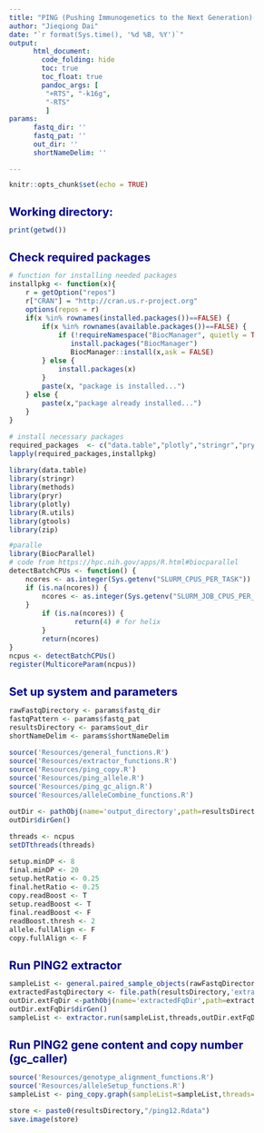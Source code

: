 ```yaml
---
title: "PING (Pushing Immunogenetics to the Next Generation)- Run PING2 extractor and  gc caller"
author: "Jieqiong Dai"
date: "`r format(Sys.time(), '%d %B, %Y')`"
output:
      html_document:
        code_folding: hide
        toc: true
        toc_float: true
        pandoc_args: [
         "+RTS", "-k16g",
         "-RTS"
         ]   
params:
      fastq_dir: ''
      fastq_pat: ''
      out_dir: ''
      shortNameDelim: ''

---
```


<style type="text/css">

body{ /* Normal  */
      font-size: 12px;
  }
td {  /* Table  */
  font-size: 12px;
}
h1.title {
  font-size: 38px;
  color: DarkRed;
}
h1 { /* Header 1 */
  font-size: 20px;
  color: DarkBlue;
}
h2 { /* Header 2 */
  font-size: 18px;
  color: DarkBlue;
}
h3 { /* Header 3 */
  font-size: 16px;
  color: DarkBlue;
}
code.r{ /* Code block */
    font-size: 12px;
}
pre { /* Code block - determines code spacing between lines */
    font-size: 14px;
}
</style>


```r
knitr::opts_chunk$set(echo = TRUE)
```
# Working directory:
```r
print(getwd())
```
# Check required packages
```r
# function for installing needed packages
installpkg <- function(x){
    r = getOption("repos")
    r["CRAN"] = "http://cran.us.r-project.org"
    options(repos = r)
    if(x %in% rownames(installed.packages())==FALSE) {
        if(x %in% rownames(available.packages())==FALSE) {
            if (!requireNamespace("BiocManager", quietly = TRUE))
               install.packages("BiocManager")
               BiocManager::install(x,ask = FALSE)
        } else {
            install.packages(x)
        }
        paste(x, "package is installed...")
    } else {
        paste(x,"package already installed...")
    }
}

# install necessary packages
required_packages  <- c("data.table","plotly","stringr","pryr","gtools","R.utils","rmarkdown","methods","zip","BiocParallel")
lapply(required_packages,installpkg)

library(data.table)
library(stringr)
library(methods)
library(pryr)
library(plotly)
library(R.utils)
library(gtools)
library(zip)
```
```r
#paralle
library(BiocParallel)
# code from https://hpc.nih.gov/apps/R.html#biocparallel
detectBatchCPUs <- function() {
    ncores <- as.integer(Sys.getenv("SLURM_CPUS_PER_TASK"))
    if (is.na(ncores)) {
        ncores <- as.integer(Sys.getenv("SLURM_JOB_CPUS_PER_NODE"))
    }
        if (is.na(ncores)) {
                return(4) # for helix
        }
        return(ncores)
}
ncpus <- detectBatchCPUs()
register(MulticoreParam(ncpus))
```
# Set up system and parameters
```r
rawFastqDirectory <- params$fastq_dir
fastqPattern <- params$fastq_pat
resultsDirectory <- params$out_dir
shortNameDelim <- params$shortNameDelim

source('Resources/general_functions.R')
source('Resources/extractor_functions.R') 
source('Resources/ping_copy.R') 
source('Resources/ping_allele.R') 
source('Resources/ping_gc_align.R') 
source('Resources/alleleCombine_functions.R') 

outDir <- pathObj(name='output_directory',path=resultsDirectory)
outDir$dirGen()

threads <- ncpus
setDTthreads(threads)

setup.minDP <- 8
final.minDP <- 20
setup.hetRatio <- 0.25
final.hetRatio <- 0.25
copy.readBoost <- T
setup.readBoost <- T
final.readBoost <- F
readBoost.thresh <- 2
allele.fullAlign <- F
copy.fullAlign <- F
```

# Run PING2 extractor
```r
sampleList <- general.paired_sample_objects(rawFastqDirectory, fastqPattern, outDir$path, shortNameDelim)
extractedFastqDirectory <- file.path(resultsDirectory,'extractedFastq') 
outDir.extFqDir <-pathObj(name='extractedFqDir',path=extractedFastqDirectory)
outDir.extFqDir$dirGen()
sampleList <- extractor.run(sampleList,threads,outDir.extFqDir$path,forceRun=F) # set forceRun=T if you want to force alignments
```

# Run PING2 gene content and copy number (gc_caller)
```r
source('Resources/genotype_alignment_functions.R')
source('Resources/alleleSetup_functions.R')
sampleList <- ping_copy.graph(sampleList=sampleList,threads=threads,resultsDirectory=outDir$path,forceRun=F,onlyKFF=F,fullAlign = F) 

store <- paste0(resultsDirectory,"/ping12.Rdata")
save.image(store)
```
